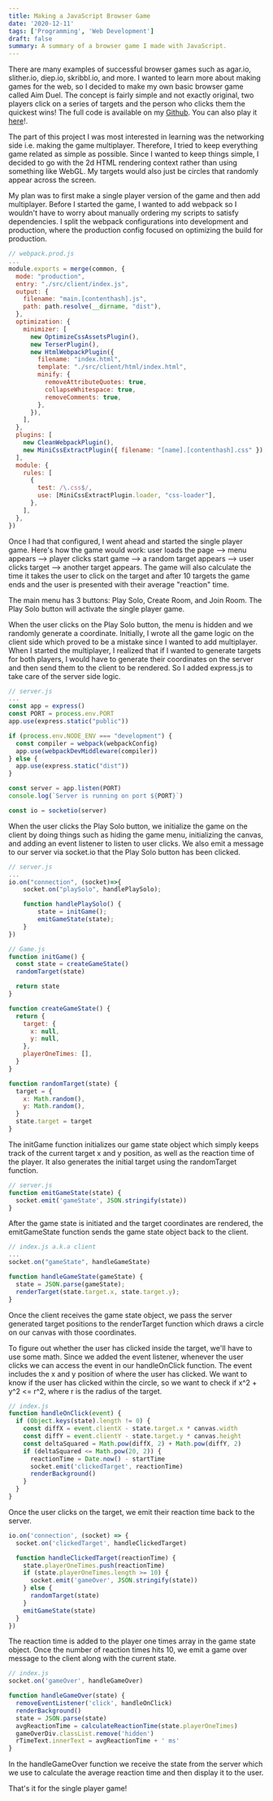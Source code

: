 ```yaml
---
title: Making a JavaScript Browser Game
date: '2020-12-11'
tags: ['Programming', 'Web Development']
draft: false
summary: A summary of a browser game I made with JavaScript.
---
```


There are many examples of successful browser games such as agar.io, slither.io, diep.io, skribbl.io, and more. I wanted to learn more about making games for the web, so I decided to make my own basic browser game called Aim Duel. The concept is fairly simple and not exactly original, two players click on a
series of targets and the person who clicks them the quickest wins! The full code is available on my <a href="https://github.com/jyotirsai/aimduel">Github</a>. You can also play it <a href="https://stormy-spire-67616.herokuapp.com/">here</a>!.

The part of this project I was most interested in learning was the networking side i.e. making the game multiplayer. Therefore, I tried to keep everything game related as simple as possible.
Since I wanted to keep things simple, I decided to go with the 2d HTML rendering context rather than using something like WebGL. My targets would also just be circles that randomly appear across the screen.

My plan was to first make a single player version of the game and then add multiplayer. Before I started the game, I wanted to add webpack so I wouldn't have to worry about manually ordering my scripts to satisfy
dependencies. I split the webpack configurations into development and production, where the production config focused on optimizing the build for production.

```js {1}
// webpack.prod.js
...
module.exports = merge(common, {
  mode: "production",
  entry: "./src/client/index.js",
  output: {
    filename: "main.[contenthash].js",
    path: path.resolve(__dirname, "dist"),
  },
  optimization: {
    minimizer: [
      new OptimizeCssAssetsPlugin(),
      new TerserPlugin(),
      new HtmlWebpackPlugin({
        filename: "index.html",
        template: "./src/client/html/index.html",
        minify: {
          removeAttributeQuotes: true,
          collapseWhitespace: true,
          removeComments: true,
        },
      }),
    ],
  },
  plugins: [
    new CleanWebpackPlugin(),
    new MiniCssExtractPlugin({ filename: "[name].[contenthash].css" }),
  ],
  module: {
    rules: [
      {
        test: /\.css$/,
        use: [MiniCssExtractPlugin.loader, "css-loader"],
      },
    ],
  },
})
```

Once I had that configured, I went ahead
and started the single player game. Here's how the game would work: user loads the page --> menu appears --> player clicks start game --> a random target appears --> user clicks target --> another target appears. The game
will also calculate the time it takes the user to click on the target and after 10 targets the game ends and the user is presented with their average "reaction" time.

The main menu has 3 buttons: Play Solo, Create Room, and Join Room. The Play Solo button will activate the single player game.

When the user clicks on the Play Solo button, the menu is hidden and we randomly generate a coordinate. Initially, I wrote all the game logic on the client side which proved to be a mistake since
I wanted to add multiplayer. When I started the multiplayer, I realized that if I wanted to generate targets for both players, I would have to generate their coordinates on the server and then
send them to the client to be rendered. So I added express.js to take care of the server side logic.

```js {1}
// server.js
...
const app = express()
const PORT = process.env.PORT
app.use(express.static("public"))

if (process.env.NODE_ENV === "development") {
  const compiler = webpack(webpackConfig)
  app.use(webpackDevMiddleware(compiler))
} else {
  app.use(express.static("dist"))
}

const server = app.listen(PORT)
console.log(`Server is running on port ${PORT}`)

const io = socketio(server)
```

When the user clicks the Play Solo button, we initialize the game on the client by doing things such as hiding the game menu, initializing the canvas, and adding an event listener to listen to user clicks.
We also emit a message to our server via socket.io that the Play Solo button has been clicked.

```js {1}
// server.js
...
io.on("connection", (socket)=>{
    socket.on("playSolo", handlePlaySolo);

    function handlePlaySolo() {
        state = initGame();
        emitGameState(state);
    }
})
```

```js {1}
// Game.js
function initGame() {
  const state = createGameState()
  randomTarget(state)

  return state
}

function createGameState() {
  return {
    target: {
      x: null,
      y: null,
    },
    playerOneTimes: [],
  }
}

function randomTarget(state) {
  target = {
    x: Math.random(),
    y: Math.random(),
  }
  state.target = target
}
```

The initGame function initializes our game state object which simply keeps track of the current target x and y position, as well as the reaction time of the player. It also generates
the initial target using the randomTarget function.

```js {1}
// server.js
function emitGameState(state) {
  socket.emit('gameState', JSON.stringify(state))
}
```

After the game state is initiated and the target coordinates are rendered, the emitGameState function sends the game state object back to the client.

```js {1}
// index.js a.k.a client
...
socket.on("gameState", handleGameState)

function handleGameState(gameState) {
  state = JSON.parse(gameState);
  renderTarget(state.target.x, state.target.y);
}

```

Once the client receives the game state object, we pass the server generated target positions to the renderTarget function which draws a circle on our canvas with those coordinates.

To figure out whether the user has clicked inside the target, we'll have to use some math. Since we added the event listener, whenever the user clicks we can access the event in our
handleOnClick function. The event includes the x and y position of where the user has clicked. We want to know if the user has clicked within the circle, so we want to check if x^2 + y^2 <= r^2, where
r is the radius of the target.

```js {1}
// index.js
function handleOnClick(event) {
  if (Object.keys(state).length != 0) {
    const diffX = event.clientX - state.target.x * canvas.width
    const diffY = event.clientY - state.target.y * canvas.height
    const deltaSquared = Math.pow(diffX, 2) + Math.pow(diffY, 2)
    if (deltaSquared <= Math.pow(20, 2)) {
      reactionTime = Date.now() - startTime
      socket.emit('clickedTarget', reactionTime)
      renderBackground()
    }
  }
}
```

Once the user clicks on the target, we emit their reaction time back to the server.

```js {1}
io.on('connection', (socket) => {
  socket.on('clickedTarget', handleClickedTarget)

  function handleClickedTarget(reactionTime) {
    state.playerOneTimes.push(reactionTime)
    if (state.playerOneTimes.length >= 10) {
      socket.emit('gameOver', JSON.stringify(state))
    } else {
      randomTarget(state)
    }
    emitGameState(state)
  }
})
```

The reaction time is added to the player one times array in the game state object. Once the number of reaction times hits 10, we emit a game over message to the client along with the current state.

```js {1}
// index.js
socket.on('gameOver', handleGameOver)

function handleGameOver(state) {
  removeEventListener('click', handleOnClick)
  renderBackground()
  state = JSON.parse(state)
  avgReactionTime = calculateReactionTime(state.playerOneTimes)
  gameOverDiv.classList.remove('hidden')
  rTimeText.innerText = avgReactionTime + ' ms'
}
```

In the handleGameOver function we receive the state from the server which we use to calculate the average reaction time and then display it to the user.

That's it for the single player game!

